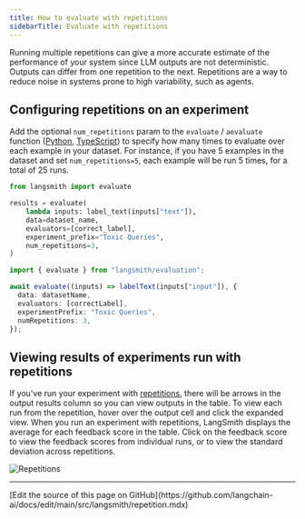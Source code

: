 ```yaml
---
title: How to evaluate with repetitions
sidebarTitle: Evaluate with repetitions
---
```


Running multiple repetitions can give a more accurate estimate of the performance of your system since LLM outputs are not deterministic. Outputs can differ from one repetition to the next. Repetitions are a way to reduce noise in systems prone to high variability, such as agents.

## Configuring repetitions on an experiment

Add the optional `num_repetitions` param to the `evaluate` / `aevaluate` function ([Python](https://docs.smith.langchain.com/reference/python/evaluation/langsmith.evaluation._runner.evaluate), [TypeScript](https://docs.smith.langchain.com/reference/js/interfaces/evaluation.EvaluateOptions#numrepetitions)) to specify how many times to evaluate over each example in your dataset. For instance, if you have 5 examples in the dataset and set `num_repetitions=5`, each example will be run 5 times, for a total of 25 runs.

<CodeGroup>

```python Python
from langsmith import evaluate

results = evaluate(
    lambda inputs: label_text(inputs["text"]),
    data=dataset_name,
    evaluators=[correct_label],
    experiment_prefix="Toxic Queries",
    num_repetitions=3,
)
```

```typescript TypeScript
import { evaluate } from "langsmith/evaluation";

await evaluate((inputs) => labelText(inputs["input"]), {
  data: datasetName,
  evaluators: [correctLabel],
  experimentPrefix: "Toxic Queries",
  numRepetitions: 3,
});
```

</CodeGroup>

## Viewing results of experiments run with repetitions

If you've run your experiment with [repetitions](/langsmith/evaluation-concepts#repetitions), there will be arrows in the output results column so you can view outputs in the table. To view each run from the repetition, hover over the output cell and click the expanded view. When you run an experiment with repetitions, LangSmith displays the average for each feedback score in the table. Click on the feedback score to view the feedback scores from individual runs, or to view the standard deviation across repetitions.

![Repetitions](/langsmith/images/repetitions.png)

---

<Callout icon="pen-to-square" iconType="regular">
  [Edit the source of this page on GitHub](https://github.com/langchain-ai/docs/edit/main/src/langsmith/repetition.mdx)
</Callout>
